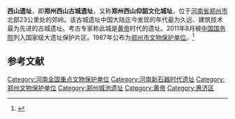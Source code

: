 {{expert|time=2014-10-03T15:46:57+00:00}}
{{文物保护单位
| 级别 = 1
| 图片 = 20210503 Sign of Xishan Site.png
| 名称 = 西山遗址
| 编号 = 4-12
| 分类 = 古遗址
| 时代 = [[新石器时代|新石器时代]]
| 所在 = [[河南省|河南省]][[郑州市|郑州市]][[惠济区|惠济区]][[古荥镇|古荥镇]]孙庄村
| 登录 = 1996年12月25日
| 坐标 = {{coord|34|54|37.13|N|113|31|52.44|E|display=inline,title}}
}}
'''西山遗址'''，即'''郑州西山古城遗址'''，又称'''郑州西山仰韶文化城址'''，位于[[河南省|河南省]][[郑州市|郑州市]]北部23公里处的郊岭。该古城遗址中国大陆迄今发现的年代最为久远、建筑技术最为先进的古城遗址。考古专家称此城是[[黄帝|黄帝]]时代的遗址。2011年8月被[[中华人民共和国国务院|中国国务院]]列入国家级大遗址保护片区。1987年公布为[[郑州市文物保护单位|郑州市文物保护单位]]。<ref>{{cite news|title=黄帝城的传说和遗址|url=http://news.sina.com.cn/o/2006-11-19/033610537872s.shtml|accessdate=2014-10-03|newspaper=大河网-河南商报|date=2006-11-19|archive-date=2021-02-22|archive-url=https://web.archive.org/web/20210222011616/http://news.sina.com.cn/o/2006-11-19/033610537872s.shtml|dead-url=no}}</ref>

==参考文献==
{{reflist}}

{{河南全国重点文物保护单位}}
[[Category:河南全国重点文物保护单位|Category:河南全国重点文物保护单位]]
[[Category:河南新石器时代遗址|Category:河南新石器时代遗址]]
[[Category:郑州文物保护单位|Category:郑州文物保护单位]]
[[Category:郑州城池遗址|Category:郑州城池遗址]]
[[Category:黄帝|Category:黄帝]]
[[Category:惠济区|Category:惠济区]]